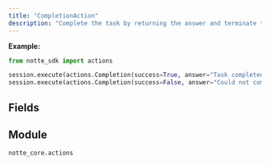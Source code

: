 ```yaml
---
title: "CompletionAction"
description: "Complete the task by returning the answer and terminate the browser session"
---
```




**Example:**
```python
from notte_sdk import actions

session.execute(actions.Completion(success=True, answer="Task completed successfully"))
session.execute(actions.Completion(success=False, answer="Could not complete task"))
```

## Fields

<ParamField path="type" type="Literal['completion']" default="completion">
</ParamField>

<ParamField path="category" type="str" default="Special Browser Actions">
</ParamField>

<ParamField path="description" type="str" default="Complete the task by returning the answer and terminate the browser session">
</ParamField>

<ParamField path="success" type="bool" required>
</ParamField>

<ParamField path="answer" type="str" required>
</ParamField>


## Module

`notte_core.actions`
